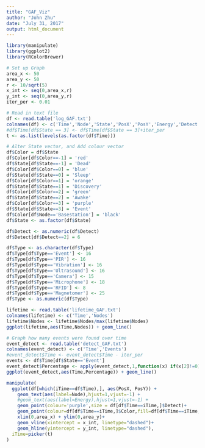 ```yaml
---
title: "GAF_Viz"
author: "John Zhu"
date: "July 31, 2017"
output: html_document
---
```


```r
library(manipulate)
library(ggplot2)
library(RColorBrewer)

# Set up Graph
area_x <- 50
area_y <- 50
r <- 10/sqrt(5)
x_int <- seq(0,area_x,r)
y_int <- seq(0,area_y,r)
iter_per <- 0.01

# Read in text file
df <- read.table('log_GAF.txt')
colnames(df) <- c('Time','Node','State','PosX','PosY','Energy','Detect','Type')
#df$Time[df$State == 3] <- df$Time[df$State == 3]+iter_per
t <- as.list(levels(as.factor(df$Time)))

# Alter State vector, and Add colour vector
df$Color = df$State
df$Color[df$Color==-1] = 'red' 
df$State[df$State==-1] = 'Dead'
df$Color[df$Color==0] = 'blue' 
df$State[df$State==0] = 'Sleep'
df$Color[df$Color==1] = 'orange' 
df$State[df$State==1] = 'Discovery'
df$Color[df$Color==2] = 'green' 
df$State[df$State==2] = 'Awake'
df$Color[df$Color==3] = 'purple' 
df$State[df$State==3] = 'Event'
df$Color[df$Node=='Basestation'] = 'black'
df$State <- as.factor(df$State)

df$Detect <- as.numeric(df$Detect)
df$Detect[df$Detect==2] = 6

df$Type <- as.character(df$Type)
df$Type[df$Type=='Event'] <- 16
df$Type[df$Type=='PIR'] <- 16
df$Type[df$Type=='Vibration'] <- 16
df$Type[df$Type=='Ultrasound'] <- 16
df$Type[df$Type=='Camera'] <- 15
df$Type[df$Type=='Microphone'] <- 18
df$Type[df$Type=='RFID'] <- 8
df$Type[df$Type=='Magnetomer'] <- 25
df$Type <- as.numeric(df$Type)
```

```r
lifetime <- read.table('lifetime_GAF.txt')
colnames(lifetime) <- c('Time','Nodes')
lifetime$Nodes <- lifetime$Nodes/max(lifetime$Nodes)
ggplot(lifetime,aes(Time,Nodes)) + geom_line()
```

```r
# Graph how many events were found over time
event_detect <- read.table('detect_GAF.txt')
colnames(event_detect) <- c('Time','Events')
#event_detect$Time <- event_detect$Time - iter_per
events <- df$Time[df$State=='Event']
event_detect$Percentage <- apply(event_detect,1,function(x) if(x[2]!=0) x[2]/sum(events<=x[1]) else x[2])
ggplot(event_detect,aes(Time,Percentage)) + geom_line()
```

```r
manipulate( 
  ggplot(df[which(iTime==df$Time),], aes(PosX, PosY)) +
    geom_text(aes(label=Node),hjust=1,vjust=-1) +
    #geom_text(aes(label=Energy),hjust=1,vjust=-1) +
    geom_point(colour='purple',size = df[df$Time==iTime,]$Detect)+
    geom_point(colour=df[df$Time==iTime,]$Color,fill=df[df$Time==iTime,]$Color,size=3,shape=df[df$Time==iTime,]$Type)+
    xlim(0,area_x) + ylim(0,area_y)+
    geom_vline(xintercept = x_int, linetype="dashed")+
    geom_hline(yintercept = y_int, linetype="dashed"),
  iTime=picker(t)
)
```



